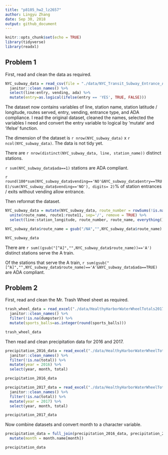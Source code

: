 ```yaml
---
title: "p8105_hw2_lz2657"
author: Lingyu Zhang
date: Sep 30, 2018
output: github_document
---
```


```r
knitr::opts_chunk$set(echo = TRUE)
library(tidyverse)
library(readxl)
```

## Problem 1

First, read and clean the data as required.

```r
NYC_subway_data = read_csv(file = "./data/NYC_Transit_Subway_Entrance_And_Exit_Data.csv") %>%
  janitor::clean_names() %>%
  select(line:entry, vending, ada) %>%
  mutate(entry=as.logical(ifelse(entry == 'YES', TRUE, FALSE)))
```

The dataset now contains variables of line, station name, station latitude / longitude, routes served, entry, vending, entrance type, and ADA compliance. I read the original dataset, cleaned the names, selected the variables I need and convert the entry variable to logical by 'mutate' and 'ifelse' function.

The dimension of the dataset is `r nrow(NYC_subway_data)` x `r ncol(NYC_subway_data)`. The data is not tidy yet.

There are `r nrow(distinct(NYC_subway_data, line, station_name))` distinct stations. 

`r sum(NYC_subway_data$ada==1)` stations are ADA compliant. 

`r round(100*sum(NYC_subway_data$vending=='NO'&NYC_subway_data$entry==TRUE)/sum(NYC_subway_data$vending=='NO'), digits= 2)`% of station entrances / exits without vending allow entrance.

Then reformat the dataset.

```r
NYC_subway_data = mutate(NYC_subway_data, route_number = rowSums(!is.na(select(NYC_subway_data, route1:route11)))) %>%
  unite(route_name, route1:route11, sep='/', remove = TRUE) %>%
  select(line:station_longitude, route_number, route_name, everything())

NYC_subway_data$route_name = gsub("/NA","",NYC_subway_data$route_name)

NYC_subway_data
```

There are `r sum((gsub("[^A]","",NYC_subway_data$route_name))=='A')` distinct stations serve the A train.

Of the stations that serve the A train, `r sum(gsub("[^A]","",NYC_subway_data$route_name)=='A'&NYC_subway_data$ada==TRUE)` are ADA compliant.



## Problem 2

First, read and clean the Mr. Trash Wheel sheet as required.

```r
trash_wheel_data = read_excel("./data/HealthyHarborWaterWheelTotals2017-9-26.xlsx", range = cell_cols("A:N")) %>%
  janitor::clean_names() %>%
  filter(!is.na(dumpster)) %>%
  mutate(sports_balls=as.integer(round(sports_balls)))

trash_wheel_data
```

Then read and clean precipitation data for 2016 and 2017.

```r
precipitation_2016_data = read_excel("./data/HealthyHarborWaterWheelTotals2017-9-26.xlsx", sheet = "2016 Precipitation", range = "A2:B15") %>%
  janitor::clean_names() %>%
  filter(!is.na(total)) %>%
  mutate(year = 2016) %>%
  select(year, month, total)

precipitation_2016_data
```

```r
precipitation_2017_data = read_excel("./data/HealthyHarborWaterWheelTotals2017-9-26.xlsx", sheet = "2017 Precipitation", range = "A2:B15") %>%
  janitor::clean_names() %>%
  filter(!is.na(total)) %>%
  mutate(year = 2017) %>%
  select(year, month, total)

precipitation_2017_data
```

Now combine datasets and convert month to a character variable.

```r
precipitation_data = full_join(precipitation_2016_data, precipitation_2017_data, by = NULL) %>%
  mutate(month = month.name[month])

precipitation_data
```